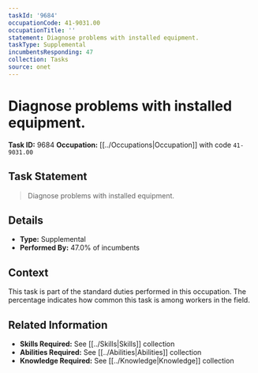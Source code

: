 ```yaml
---
taskId: '9684'
occupationCode: 41-9031.00
occupationTitle: ''
statement: Diagnose problems with installed equipment.
taskType: Supplemental
incumbentsResponding: 47
collection: Tasks
source: onet
---
```

# Diagnose problems with installed equipment.

**Task ID:** 9684
**Occupation:** [[../Occupations|Occupation]] with code `41-9031.00`

## Task Statement

> Diagnose problems with installed equipment.

## Details

- **Type:** Supplemental
- **Performed By:** 47.0% of incumbents

## Context

This task is part of the standard duties performed in this occupation. The percentage indicates how common this task is among workers in the field.

## Related Information

- **Skills Required:** See [[../Skills|Skills]] collection
- **Abilities Required:** See [[../Abilities|Abilities]] collection
- **Knowledge Required:** See [[../Knowledge|Knowledge]] collection

